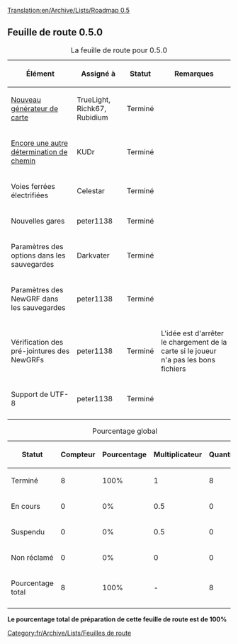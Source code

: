 [[Translation:en/Archive/Lists/Roadmap 0.5]]
{{fr/Historique}}
{{fr/Archive/Lists/EnteteRoadmap|
precedent=fr/Défunt|
courant=Feuille de route 0.5|
suivant=fr/Archive/Lists/Feuille de route 0.6|
}}

== Feuille de route 0.5.0 ==

{| border="1"
|+ La feuille de route pour 0.5.0
|-
! Élément !! Assigné à !! Statut !! Remarques
|-
|[[fr/Archive/Manual/TGP|Nouveau générateur de carte]] || TrueLight, Richk67, Rubidium
!class="checked" | Terminé || 
|-
|[[fr/Archive/Manual/Encore une autre détermination de chemin|Encore une autre détermination de chemin]] || KUDr
!class="checked" | Terminé || 
|-
|Voies ferrées électrifiées || Celestar
!class="checked" | Terminé ||
|-
|Nouvelles gares || peter1138
!class="checked" | Terminé ||
|-
|Paramètres des options dans les sauvegardes || Darkvater
!class="checked" | Terminé ||
|-
|Paramètres des NewGRF dans les sauvegardes || peter1138
!class="checked" | Terminé ||
|-
|Vérification des pré-jointures des NewGRFs || peter1138
!class="checked" | Terminé || L'idée est d'arrêter le chargement de la carte si le joueur n'a pas les bons fichiers
|-
|Support de UTF-8 || peter1138
!class="checked" | Terminé || 
|-
|}


{| border="1"
|+ Pourcentage global
|-
! Statut !! Compteur !! Pourcentage !! Multiplicateur !! Quantité
|-
!class="checked" | Terminé || 8 || 100% || 1 || 8
|-
!class="wip" | En cours || 0 || 0% || 0.5 || 0
|-
!class="claimed" | Suspendu || 0 || 0% || 0.5 || 0
|-
!class="unclaimed" | Non réclamé || 0 || 0% || 0 || 0
|-
!class="wip" | Pourcentage total
!class="wip" | 8 
!class="wip" | 100% 
!class="wip" | - 
!class="wip" | 8
|-
|}
'''Le pourcentage total de préparation de cette feuille de route est de 100%'''

[[Category:fr/Archive/Lists/Feuilles de route]]